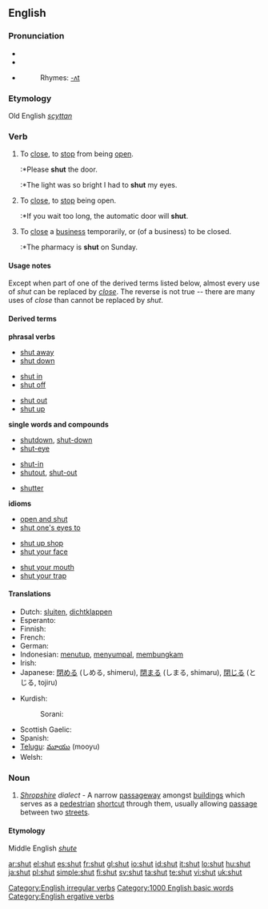 ==English==

===Pronunciation===
* {{IPA|/ʃʌt/}}
* {{SAMPA|/SVt/}}
*{{audio|en-us-shut.ogg|Audio (US)}}
*:Rhymes: [[Rhymes:English:-ʌt|-ʌt]]

===Etymology===
Old English ''[[scyttan]]''

===Verb===
[[Category:English irregular verbs]]
{{en-verb|shuts|shutting|shut|shut}}

# {{transitive}} To [[close]], to [[stop]] from being [[open]].
#:*Please '''shut''' the door.
#:*The light was so bright I had to '''shut''' my eyes.
# {{intransitive}} To [[close]], to [[stop]] being open.
#:*If you wait too long, the automatic door will '''shut'''.
# {{context|transitive or intransitive, Commonwealth}} To [[close]] a [[business]] temporarily, or (of a business) to be closed.
#:*The pharmacy is '''shut''' on Sunday.

====Usage notes====
Except when part of one of the derived terms listed below, almost every use of ''shut'' can be replaced by ''[[close]]''.  The reverse is not true -- there are many uses of ''close'' than cannot be replaced by ''shut''.

====Derived terms====
'''phrasal verbs'''
{{top3}}
*[[shut away]]
*[[shut down]]
{{mid3}}
*[[shut in]]
*[[shut off]]
{{mid3}}
*[[shut out]]
*[[shut up]]
{{bottom}}

'''single words and compounds'''
{{top3}}
*[[shutdown]], [[shut-down]]
*[[shut-eye]]
{{mid3}}
*[[shut-in]]
*[[shutout]], [[shut-out]]
{{mid3}}
*[[shutter]]
{{bottom}}

'''idioms'''
{{top3}}
*[[open and shut]]
*[[shut one's eyes to]]
{{mid3}}
*[[shut up shop]]
*[[shut your face]]
{{mid3}}
*[[shut your mouth]]
*[[shut your trap]]
{{bottom}}

====Translations====
{{trans-top|to close}}
* Dutch: [[sluiten]], [[dichtklappen]]
* Esperanto: {{t+|eo|fermi|xs=Esperanto}}
* Finnish: {{t+|fi|sulkea}}
* French: {{t+|fr|fermer}}
* German: {{t+|de|schließen}}
* Indonesian: [[tutup|menutup]], [[sumpal|menyumpal]], [[bungkam|membungkam]]
* Irish: {{t-|ga|dún|xs=Irish}}
* Japanese: [[閉める]] (しめる, shimeru), [[閉まる]] (しまる, shimaru), [[閉じる]] (とじる, tojiru)
{{trans-mid}}
* Kurdish:
*: Sorani: {{t|ku|داخستن|tr=daxistin|sc=KUchar}}
* Scottish Gaelic: {{t|gd|dùin}}
* Spanish: {{t+|es|cerrar}}
* [[Telugu]]: [[మూయు]] (mooyu)
* Welsh: {{t-|cy|cau|xs=Welsh}}
{{trans-bottom}}


===Noun===
{{en-noun|shuts}}
# ''[[Shropshire]] dialect'' - A narrow [[passageway]] amongst [[building]]s which serves as a [[pedestrian]] [[shortcut]] through them, usually allowing [[passage]] between two [[street]]s.

====Etymology====
Middle English ''[[shute]]''

[[Category:1000 English basic words]]
[[Category:English ergative verbs]]

[[ar:shut]]
[[el:shut]]
[[es:shut]]
[[fr:shut]]
[[gl:shut]]
[[io:shut]]
[[id:shut]]
[[it:shut]]
[[lo:shut]]
[[hu:shut]]
[[ja:shut]]
[[pl:shut]]
[[simple:shut]]
[[fi:shut]]
[[sv:shut]]
[[ta:shut]]
[[te:shut]]
[[vi:shut]]
[[uk:shut]]
